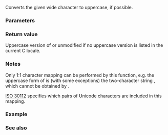 {{cpp/title|towupper}}
{{cpp/string/wide/navbar}}
{{ddcl|header=cwctype|
std::wint_t towupper( std::wint_t ch );
}}
Converts the given wide character to uppercase, if possible.

{{cpp/string/wide/wint_t args}}

===Parameters===
{{par begin}}
{{par|ch|wide character to be converted}}
{{par end}}

===Return value===
Uppercase version of {{c|ch}} or unmodified {{c|ch}} if no uppercase version is listed in the current C locale.

===Notes===
Only 1:1 character mapping can be performed by this function, e.g. the uppercase form of {{c/core|'ß'}} is (with some exceptions) the two-character string {{c/core|"SS"}}, which cannot be obtained by {{tt|std::towupper}}.

[https://www.open-std.org/JTC1/SC35/WG5/docs/30112d10.pdf ISO 30112] specifies which pairs of Unicode characters are included in this mapping.

===Example===
{{example
|The latin {{enwiki|Long s|letter 'ſ' (U+017F)}} is the alternative lowercase form of {{c/core|'S'}} (U+0053).
|code=
#include &lt;clocale&gt;
#include &lt;cwctype&gt;
#include &lt;iostream&gt;

int main()
{
    wchar_t c = L'\u017f'; // Latin small letter Long S ('ſ')

    std::cout &lt;&lt; std::hex &lt;&lt; std::showbase;
    std::cout &lt;&lt; "in the default locale, towupper("
              &lt;&lt; static_cast&lt;std::wint_t&gt;(c) &lt;&lt; ") = "
              &lt;&lt; std::towupper(c) &lt;&lt; '\n';

    std::setlocale(LC_ALL, "en_US.utf8");
    std::cout &lt;&lt; "in Unicode locale, towupper("
              &lt;&lt; static_cast&lt;std::wint_t&gt;(c) &lt;&lt; ") = "
              &lt;&lt; std::towupper(c) &lt;&lt; '\n';
}
|output=
in the default locale, towupper(0x17f) = 0x17f
in Unicode locale, towupper(0x17f) = 0x53
}}

===See also===
{{dsc begin}}
{{dsc inc|cpp/string/wide/dsc towlower}}
{{dsc inc|cpp/locale/dsc toupper}}
{{dsc inc|cpp/string/byte/dsc toupper}}
{{dsc see c|c/string/wide/towupper}}
{{dsc end}}

{{langlinks|de|es|fr|it|ja|pt|ru|zh}}